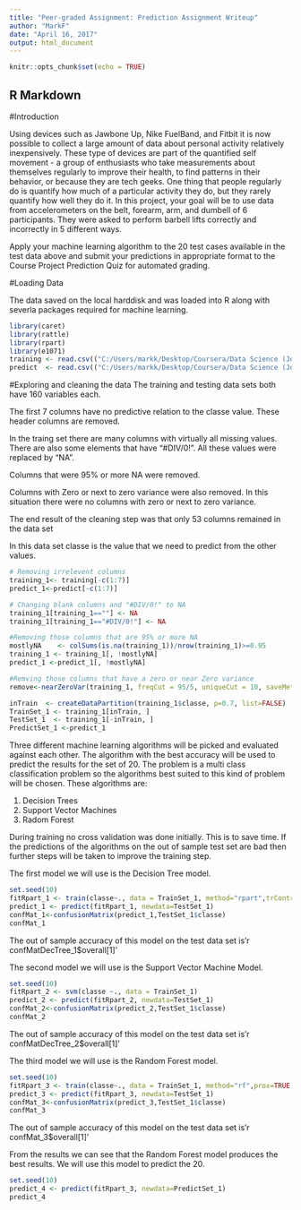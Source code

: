 ---
title: "Peer-graded Assignment: Prediction Assignment Writeup"
author: "MarkF"
date: "April 16, 2017"
output: html_document
---

```{r setup, include=FALSE}
knitr::opts_chunk$set(echo = TRUE)
```

## R Markdown

#Introduction

Using devices such as Jawbone Up, Nike FuelBand, and Fitbit it is now possible to collect a large amount of data about personal activity relatively inexpensively. These type of devices are part of the quantified self movement - a group of enthusiasts who take measurements about themselves regularly to improve their health, to find patterns in their behavior, or because they are tech geeks. One thing that people regularly do is quantify how much of a particular activity they do, but they rarely quantify how well they do it. In this project, your goal will be to use data from accelerometers on the belt, forearm, arm, and dumbell of 6 participants. They were asked to perform barbell lifts correctly and incorrectly in 5 different ways. 

Apply your machine learning algorithm to the 20 test cases available in the test data above and submit your predictions in appropriate format to the Course Project Prediction Quiz for automated grading.


#Loading Data

The data saved on the local harddisk and was loaded into R along with severla packages required for machine learning.
```{r}
library(caret)
library(rattle)
library(rpart)
library(e1071) 
training <- read.csv(("C:/Users/markk/Desktop/Coursera/Data Science (John Hopkins)/Practical Machine Learning/pml-training.csv"))
predict  <- read.csv(("C:/Users/markk/Desktop/Coursera/Data Science (John Hopkins)/Practical Machine Learning/pml-testing.csv"))
```
  
#Exploring and cleaning the data
The training and testing data sets both have 160 variables each.

The first 7 columns have no predictive relation to the classe value. These header columns are removed.

In the traing set there are many columns with virtually all missing values. There are also some elements that have "#DIV/0!". All these values were replaced by "NA".

Columns that were 95% or more NA were removed.

Columns with Zero or next to zero variance were also removed. In this situation there were no columns with zero or next to zero variance.

The end result of the cleaning step was that only 53 columns remained in the data set

In this data set classe is the value that we need to predict from the other values.

```{r}
# Removing irrelevent columns
training_1<- training[-c(1:7)]
predict_1<-predict[-c(1:7)]

# Changing blank columns and "#DIV/0!" to NA
training_1[training_1==""] <- NA
training_1[training_1=="#DIV/0!"] <- NA

#Removing those columns that are 95% or more NA
mostlyNA    <- colSums(is.na(training_1))/nrow(training_1)>=0.95
training_1 <- training_1[, !mostlyNA]
predict_1 <-predict_1[, !mostlyNA]

#Remving those columns that have a zero or near Zero variance
remove<-nearZeroVar(training_1, freqCut = 95/5, uniqueCut = 10, saveMetrics = FALSE, names = FALSE, foreach = FALSE, allowParallel = FALSE)

inTrain  <- createDataPartition(training_1$classe, p=0.7, list=FALSE)
TrainSet_1 <- training_1[inTrain, ]
TestSet_1  <- training_1[-inTrain, ]
PredictSet_1 <-predict_1
```


Three different machine learning algorithms will be picked and evaluated against each other. The algorithm with the best accuracy will be used to predict the results for the set of 20. The problem is a multi class classification problem so the algorithms best suited to this kind of problem will be chosen. These algorithms are:

1) Decision Trees
2) Support Vector Machines
3) Radom Forest

During training no cross validation was done initially. This is to save time. If the predictions of the algorithms on the out of sample test set are bad then further steps will be taken to improve the training step.

The first model we will use is the Decision Tree model.
```{r}
set.seed(10)
fitRpart_1 <- train(classe~., data = TrainSet_1, method="rpart",trControl=trainControl(method="none"),tuneGrid=data.frame(cp=0.01))
predict_1 <- predict(fitRpart_1, newdata=TestSet_1)
confMat_1<-confusionMatrix(predict_1,TestSet_1$classe)
confMat_1
```
The out of sample accuracy of this model on the test data set is'r confMatDecTree_1$overall[1]'

The second model we will use is the Support Vector Machine Model.
```{r}
set.seed(10)
fitRpart_2 <- svm(classe ~., data = TrainSet_1)
predict_2 <- predict(fitRpart_2, newdata=TestSet_1)
confMat_2<-confusionMatrix(predict_2,TestSet_1$classe)
confMat_2
```

The out of sample accuracy of this model on the test data set is'r confMatDecTree_2$overall[1]'

The third model we will use is the Random Forest model.
```{r}
set.seed(10)
fitRpart_3 <- train(classe~., data = TrainSet_1, method="rf",prox=TRUE,trControl=trainControl(method="none"),tuneGrid=data.frame(mtry=1))
predict_3 <- predict(fitRpart_3, newdata=TestSet_1)
confMat_3<-confusionMatrix(predict_3,TestSet_1$classe)
confMat_3
```

The out of sample accuracy of this model on the test data set is'r confMat_3$overall[1]'

From the results we can see that the Random Forest model produces the best results. We will use this model to predict the 20.

```{r}
set.seed(10)
predict_4 <- predict(fitRpart_3, newdata=PredictSet_1)
predict_4

```



